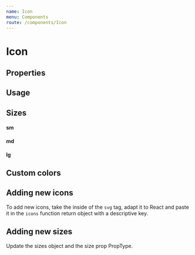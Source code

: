 ```yaml
---
name: Icon
menu: Components
route: /components/Icon
---
```



# Icon

## Properties

<Props of={IconWrapper} />

## Usage

<Playground>
  <Icon type="copyToClipboard" backgroundColor="#2970ff" iconColor="#f7f8f9" />
  <Icon type="search" />
  <Icon type="chart" />
  <Icon type="github" />
  <Icon type="mailCheck" />
  <Icon type="mail" />
  <Icon type="expand" />
  <Icon type="edit" />
  <Icon type="blocked" />
  <Icon type="world" />
  <Icon type="sign" />
  <Icon type="link" />
  <Icon type="like" />
  <Icon type="dislike" />
  <Icon type="alert" />
  <Icon type="chain" />
  <Icon type="checkmark" />
  <Icon type="discuss" />
  <Icon type="down" />
  <Icon type="proposal" />
  <Icon type="questionmark" />
  <Icon type="right" />
  <Icon type="left" />
  <Icon type="star" />
  <Icon type="timer" />
  <Icon type="transaction" />
  <Icon type="trash" />
  <Icon type="up" />
  <Icon type="user" />
  <Icon type="wallet" />
  <Icon type="info" />
  <Icon type="calendar" />
  <Icon type="horizontalLink" viewBox="0 0 24 16" width={24} height={16} />
  <Icon type="clickArrow" viewBox="0 0 5 10" width={5} height={10} />
  <Icon type="markdown" viewBox="0 0 208 128" />
</Playground>

## Sizes

<Playground>
  <h4>sm</h4>
  <Icon type="alert" size="sm" />
  <h4>md</h4>
  <Icon type="alert" size="md" />
  <h4>lg</h4>
  <Icon type="alert" size="lg" />
</Playground>

## Custom colors

<Playground>
  <Icon type="alert" backgroundColor="#ed6d47" iconColor="#feb8a5" />
</Playground>

## Adding new icons

To add new icons, take the inside of the `svg` tag, adapt it to React and paste it in the `icons` function return object with a descriptive key.

## Adding new sizes

Update the sizes object and the size prop PropType.
